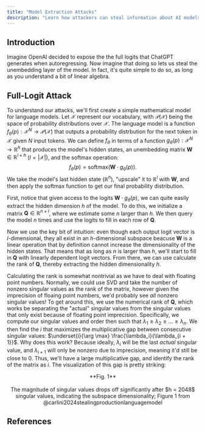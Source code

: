 ```yaml
---
title: "Model Extraction Attacks"
description: "Learn how attackers can steal information about AI models"
---
```


## Introduction

Imagine OpenAI decided to expose the the full logits that ChatGPT generates when autoregressing. Now imagine that doing so lets us steal the unembedding layer of the model. In fact, it's quite simple to do so, as long as you understand a bit of linear algebra.

## Full-Logit Attack
To understand our attacks, we'll first create a simple mathematical model for language models. Let $\mathcal{X}$ represent our vocabulary, with $\mathcal{P}(\mathcal{X})$ being the space of probability distributions over $\mathcal{X}$. The language model is a function $f_\theta(p) : \mathcal{X}^N \to \mathcal{P}(\mathcal{X})$ that outputs a probability distrbution for the next token in $\mathcal{X}$ given $N$ input tokens. We can define $f_\theta$ in terms of a function $g_\theta(p) : \mathcal{X}^N \to \mathbb{R}^h$ that produces the model's hidden states, an unembedding matrix $\mathbf{W} \in \mathbb{R}^{l \times h}$ ($l = |\mathcal{X}|$), and the softmax operation:
$$
f_\theta(p) = \text{softmax}(\mathbf{W} \cdot g_\theta(p)).
$$
We take the model's last hidden state ($\mathbb{R}^h$), "upscale" it to $\mathbb{R}^l$ with $\mathbf{W}$, and then apply the softmax function to get our final probability distribution.

First, notice that given access to the logits $\mathbf{W} \cdot g_\theta(p)$, we can quite easily extract the hidden dimension $h$ of the model. To do this, we initialize a matrix $\mathbf{Q} \in \mathbb{R}^{n \times l}$, where we estimate some $n$ larger than $h$. We then query the model $n$ times and use the logits to fill in each row of $\mathbf{Q}$.

Now we use the key bit of intuition: even though each output logit vector is $l$-dimensional, they all exist in an $h$-dimensional subspace beacuse $\mathbf{W}$ is a linear operation that by definition cannot increase the dimensionality of the hidden states. That means that as long as $n$ is larger than $h$, we'll start to fill in $\mathbf{Q}$ with linearly dependent logit vectors. From there, we can use calculate the rank of $\mathbf{Q}$, thereby extracting the hidden dimensionality $h$.

Calculating the rank is somewhat nontrivial as we have to deal with floating point numbers. Normally, we could use SVD and take the number of nonzero singular values as the rank of the matrix, however given the imprecision of floaing point numbers, we'd probably see *all* nonzero singular values! To get around this, we use the numerical rank of $\mathbf{Q}$, which works be separating the "actual" singular values from the singular values that only exist because of floating point imprecision. Specifically, we compute our singular values and order then such that $\lambda_1 \geq \lambda_2 \geq \dots \geq \lambda_n$. We then find the $i$ that maximizes the multiplicative gap between consecutive singular values: $\underset{i}{\arg \max} \frac{\lambda_i}{\lambda_{i + 1}}$. Why does this work? Because ideally, $\lambda_i$ will be the last *actual* singular value, and $\lambda_{i + 1}$ will only be nonzero due to imprecision, meaning it'd still be close to 0. Thus, we'll have a large multiplicative gap, and identify the rank of the matrix as $i$. The visualization of this gap is pretty striking:

<p align="center">
  <ThemeImage
    lightSrc="/images/hidden_dim.png"
    darkSrc="/images/hidden_dim.png"
    alt="The magnitude of singular values drops off significantly after $h = 2048$ singular values, indicating the subspace dimensionality"
    style={{ align: "center", width: "80%", display: "block", margin: "0 auto" }}
  />
</p>

<div align="center">
  **Fig. 1** <br></br> The magnitude of singular values drops off significantly after $h = 2048$ singular values, indicating the subspace dimensionality; Figure 1 from @carlini2024stealingproductionlanguagemodel
</div>


## References
